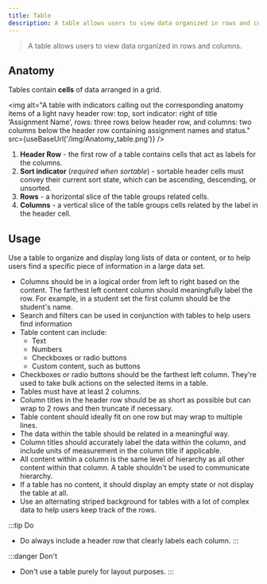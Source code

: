 ```yaml
---
title: Table
description: A table allows users to view data organized in rows and columns.
---
```



> A table allows users to view data organized in rows and columns.

## Anatomy

Tables contain **cells** of data arranged in a grid.

<img
	alt="A table with indicators calling out the corresponding anatomy items of a light navy header row: top, sort indicator: right of title ‘Assignment Name’, rows: three rows below header row, and columns: two columns below the header row containing assignment names and status."
	src={useBaseUrl('/img/Anatomy_table.png')}
/>

1. **Header Row** - the first row of a table contains cells that act as labels for the columns.
1. **Sort indicator** (_required when sortable_) - sortable header cells must convey their current sort state, which can be ascending, descending, or unsorted.
1. **Rows** - a horizontal slice of the table groups related cells.
1. **Columns** - a vertical slice of the table groups cells related by the label in the header cell.

## Usage

Use a table to organize and display long lists of data or content, or to help users find a specific piece of information in a large data set.

- Columns should be in a logical order from left to right based on the content. The farthest left content column should meaningfully label the row. For example, in a student set the first column should be the student's name.
- Search and filters can be used in conjunction with tables to help users find information
- Table content can include:
  - Text
  - Numbers
  - Checkboxes or radio buttons
  - Custom content, such as buttons
- Checkboxes or radio buttons should be the farthest left column. They're used to take bulk actions on the selected items in a table.
- Tables must have at least 2 columns.
- Column titles in the header row should be as short as possible but can wrap to 2 rows and then truncate if necessary.
- Table content should ideally fit on one row but may wrap to multiple lines.
- The data within the table should be related in a meaningful way.
- Column titles should accurately label the data within the column, and include units of measurement in the column title if applicable.
- All content within a column is the same level of hierarchy as all other content within that column. A table shouldn't be used to communicate hierarchy.
- If a table has no content, it should display an empty state or not display the table at all.
- Use an alternating striped background for tables with a lot of complex data to help users keep track of the rows.

:::tip Do
- Do always include a header row that clearly labels each column.
:::

:::danger Don't
- Don't use a table purely for layout purposes.
:::
